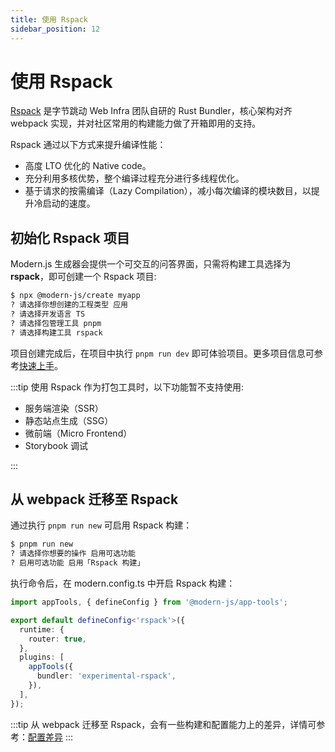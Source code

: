 ```yaml
---
title: 使用 Rspack
sidebar_position: 12
---
```


# 使用 Rspack

[Rspack](https://www.rspack.dev/) 是字节跳动 Web Infra 团队自研的 Rust Bundler，核心架构对齐 webpack 实现，并对社区常用的构建能力做了开箱即用的支持。

Rspack 通过以下方式来提升编译性能：

- 高度 LTO 优化的 Native code。
- 充分利用多核优势，整个编译过程充分进行多线程优化。
- 基于请求的按需编译（Lazy Compilation），减小每次编译的模块数目，以提升冷启动的速度。

## 初始化 Rspack 项目

Modern.js 生成器会提供一个可交互的问答界面，只需将构建工具选择为**rspack**，即可创建一个 Rspack 项目:

```bash
$ npx @modern-js/create myapp
? 请选择你想创建的工程类型 应用
? 请选择开发语言 TS
? 请选择包管理工具 pnpm
? 请选择构建工具 rspack
```

项目创建完成后，在项目中执行 `pnpm run dev` 即可体验项目。更多项目信息可参考[快速上手](/guides/get-started/quick-start.html)。

:::tip
使用 Rspack 作为打包工具时，以下功能暂不支持使用:

- 服务端渲染（SSR）
- 静态站点生成（SSG）
- 微前端（Micro Frontend）
- Storybook 调试

:::

## 从 webpack 迁移至 Rspack

通过执行 `pnpm run new` 可启用 Rspack 构建：

```bash
$ pnpm run new
? 请选择你想要的操作 启用可选功能
? 启用可选功能 启用「Rspack 构建」
```

执行命令后，在 modern.config.ts 中开启 Rspack 构建：

```ts title=modern.config.ts
import appTools, { defineConfig } from '@modern-js/app-tools';

export default defineConfig<'rspack'>({
  runtime: {
    router: true,
  },
  plugins: [
    appTools({
      bundler: 'experimental-rspack',
    }),
  ],
});
```

:::tip
从 webpack 迁移至 Rspack，会有一些构建和配置能力上的差异，详情可参考：[配置差异](https://modernjs.dev/builder/guide/advanced/rspack-start.html#从-webpack-迁移到-rspack)
:::
